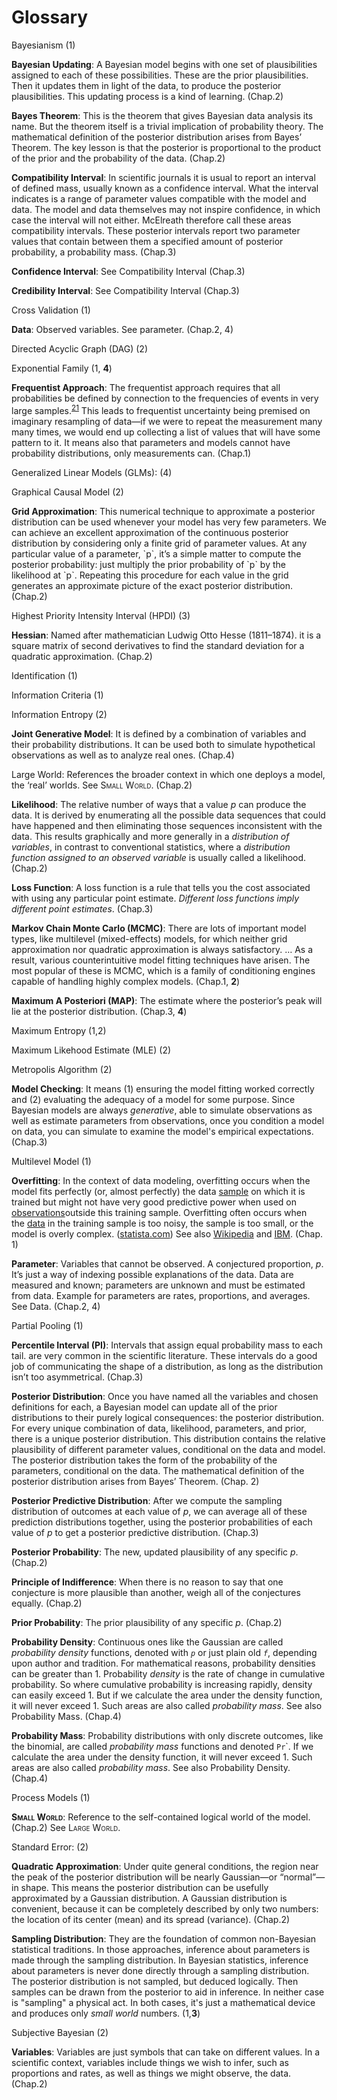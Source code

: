 # Glossary {.unnumbered}

Bayesianism (1)

**Bayesian Updating**: A Bayesian model begins with one set of
plausibilities assigned to each of these possibilities. These are the
prior plausibilities. Then it updates them in light of the data, to
produce the posterior plausibilities. This updating process is a kind of
learning. (Chap.2)

**Bayes Theorem**: This is the theorem that gives Bayesian data analysis
its name. But the theorem itself is a trivial implication of probability
theory. The mathematical definition of the posterior distribution arises
from Bayes' Theorem. The key lesson is that the posterior is
proportional to the product of the prior and the probability of the
data. (Chap.2)

**Compatibility Interval**: In scientific journals it is usual to report
an interval of defined mass, usually known as a confidence interval.
What the interval indicates is a range of parameter values compatible
with the model and data. The model and data themselves may not inspire
confidence, in which case the interval will not either. McElreath
therefore call these areas compatibility intervals. These posterior
intervals report two parameter values that contain between them a
specified amount of posterior probability, a probability mass. (Chap.3)

**Confidence Interval**: See Compatibility Interval (Chap.3)

**Credibility Interval**: See Compatibility Interval (Chap.3)

Cross Validation (1)

**Data**: Observed variables. See parameter. (Chap.2, 4)

Directed Acyclic Graph (DAG) (2)

Exponential Family (1, **4**)

**Frequentist Approach**: The frequentist approach requires that all
probabilities be defined by connection to the frequencies of events in
very large samples.^[21](javascript:void(0))^ This leads to frequentist
uncertainty being premised on imaginary resampling of data---if we were
to repeat the measurement many many times, we would end up collecting a
list of values that will have some pattern to it. It means also that
parameters and models cannot have probability distributions, only
measurements can. (Chap.1)

Generalized Linear Models (GLMs): (4)

Graphical Causal Model (2)

**Grid Approximation**: This numerical technique to approximate a
posterior distribution can be used whenever your model has very few
parameters. We can achieve an excellent approximation of the continuous
posterior distribution by considering only a finite grid of parameter
values. At any particular value of a parameter, \`p\`, it's a simple
matter to compute the posterior probability: just multiply the prior
probability of \`p\` by the likelihood at \`p\`. Repeating this
procedure for each value in the grid generates an approximate picture of
the exact posterior distribution. (Chap.2)

Highest Priority Intensity Interval (HPDI) (3)

**Hessian**: Named after mathematician Ludwig Otto Hesse (1811--1874).
it is a square matrix of second derivatives to find the standard
deviation for a quadratic approximation. (Chap.2)

Identification (1)

Information Criteria (1)

Information Entropy (2)

**Joint Generative Model**: It is defined by a combination of variables
and their probability distributions. It can be used both to simulate
hypothetical observations as well as to analyze real ones. (Chap.4)

Large World: References the broader context in which one deploys a
model, the 'real' worlds. See [Small World]{.smallcaps}. (Chap.2)

**Likelihood**: The relative number of ways that a value *p* can produce
the data. It is derived by enumerating all the possible data sequences
that could have happened and then eliminating those sequences
inconsistent with the data. This results graphically and more generally
in a *distribution of variables*, in contrast to conventional
statistics, where a *distribution function assigned to an observed
variable* is usually called a likelihood. (Chap.2)

**Loss Function**: A loss function is a rule that tells you the cost
associated with using any particular point estimate. *Different loss
functions imply different point estimates*. (Chap.3)

**Markov Chain Monte Carlo (MCMC)**: There are lots of important model
types, like multilevel (mixed-effects) models, for which neither grid
approximation nor quadratic approximation is always satisfactory. ... As
a result, various counterintuitive model fitting techniques have arisen.
The most popular of these is MCMC, which is a family of conditioning
engines capable of handling highly complex models. (Chap.1, **2**)

**Maximum A Posteriori (MAP)**: The estimate where the posterior's peak
will lie at the posterior distribution. (Chap.3, **4**)

Maximum Entropy (1,2)

Maximum Likehood Estimate (MLE) (2)

Metropolis Algorithm (2)

**Model Checking**: It means (1) ensuring the model fitting worked
correctly and (2) evaluating the adequacy of a model for some purpose.
Since Bayesian models are always *generative*, able to simulate
observations as well as estimate parameters from observations, once you
condition a model on data, you can simulate to examine the model\'s
empirical expectations. (Chap.3)

Multilevel Model (1)

**Overfitting**: In the context of data modeling, overfitting occurs
when the model fits perfectly (or, almost perfectly) the data
[sample](https://www.statista.com/statistics-glossary/definition/371/sample/) on
which it is trained but might not have very good predictive power when
used on
[observations](https://www.statista.com/statistics-glossary/definition/184/observation/)outside
this training sample. Overfitting often occurs when
the [data](https://www.statista.com/statistics-glossary/definition/194/data/)
in the training sample is too noisy, the sample is too small, or the
model is overly complex.
([statista.com](https://www.statista.com/statistics-glossary/definition/1502/overfitting/))
See also [Wikipedia](https://en.wikipedia.org/wiki/Overfitting) and
[IBM](https://www.ibm.com/topics/overfitting). (Chap. 1)

**Parameter**: Variables that cannot be observed. A conjectured
proportion, *p*. It's just a way of indexing possible explanations of
the data. Data are measured and known; parameters are unknown and must
be estimated from data. Example for parameters are rates, proportions,
and averages. See Data. (Chap.2, 4)

Partial Pooling (1)

**Percentile Interval (PI)**: Intervals that assign equal probability
mass to each tail. are very common in the scientific literature. These
intervals do a good job of communicating the shape of a distribution, as
long as the distribution isn't too asymmetrical. (Chap.3)

**Posterior Distribution**: Once you have named all the variables and
chosen definitions for each, a Bayesian model can update all of the
prior distributions to their purely logical consequences: the posterior
distribution. For every unique combination of data, likelihood,
parameters, and prior, there is a unique posterior distribution. This
distribution contains the relative plausibility of different parameter
values, conditional on the data and model. The posterior distribution
takes the form of the probability of the parameters, conditional on the
data. The mathematical definition of the posterior distribution arises
from Bayes' Theorem. (Chap. 2)

**Posterior Predictive Distribution**: After we compute the sampling
distribution of outcomes at each value of *p*, we can average all of
these prediction distributions together, using the posterior
probabilities of each value of *p* to get a posterior predictive
distribution. (Chap.3)

**Posterior Probability**: The new, updated plausibility of any specific
*p*. (Chap.2)

**Principle of Indifference**: When there is no reason to say that one
conjecture is more plausible than another, weigh all of the conjectures
equally. (Chap.2)

**Prior Probability**: The prior plausibility of any specific *p*.
(Chap.2)

**Probability Density**: Continuous ones like the Gaussian are called
*probability density* functions, denoted with *`p`* or just plain old
*`f`*, depending upon author and tradition. For mathematical reasons,
probability densities can be greater than 1. Probability *density* is
the rate of change in cumulative probability. So where cumulative
probability is increasing rapidly, density can easily exceed 1. But if
we calculate the area under the density function, it will never
exceed 1. Such areas are also called *probability mass*. See also
Probability Mass. (Chap.4)

**Probability Mass**: Probability distributions with only discrete
outcomes, like the binomial, are called *probability mass* functions and
denoted `Pr`\`. If we calculate the area under the density function, it
will never exceed 1. Such areas are also called *probability mass*. See
also Probability Density. (Chap.4)

Process Models (1)

[**Small World**]{.smallcaps}: Reference to the self-contained logical
world of the model. (Chap.2) See [Large World.]{.smallcaps}

Standard Error: (2)

**Quadratic Approximation**: Under quite general conditions, the region
near the peak of the posterior distribution will be nearly Gaussian---or
"normal"---in shape. This means the posterior distribution can be
usefully approximated by a Gaussian distribution. A Gaussian
distribution is convenient, because it can be completely described by
only two numbers: the location of its center (mean) and its spread
(variance). (Chap.2)

**Sampling Distribution**: They are the foundation of common
non-Bayesian statistical traditions. In those approaches, inference
about parameters is made through the sampling distribution. In Bayesian
statistics, inference about parameters is never done directly through a
sampling distribution. The posterior distribution is not sampled, but
deduced logically. Then samples can be drawn from the posterior to aid
in inference. In neither case is \"sampling\" a physical act. In both
cases, it\'s just a mathematical device and produces only *small world*
numbers. (1,**3**)

Subjective Bayesian (2)

**Variables**: Variables are just symbols that can take on different
values. In a scientific context, variables include things we wish to
infer, such as proportions and rates, as well as things we might
observe, the data. (Chap.2)
